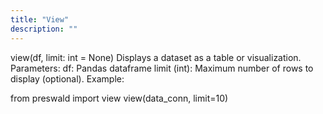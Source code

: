 ```yaml
---
title: "View"
description: ""
---
```


view(df, limit: int = None)
Displays a dataset as a table or visualization.
Parameters:
df: Pandas dataframe
limit (int): Maximum number of rows to display (optional).
Example:

from preswald import view
view(data_conn, limit=10)
